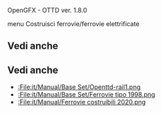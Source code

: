 OpenGFX - OTTD ver. 1.8.0

menu Costruisci ferrovie/ferrovie elettrificate

==Vedi anche==
==Vedi anche==
* [[:File:it/Manual/Base Set/Openttd-rail1.png]]
* [[:File:it/Manual/Base Set/Ferrovie tipo 1998.png]]
* [[:File:it/Manual/Ferrovie costruibili 2020.png]]